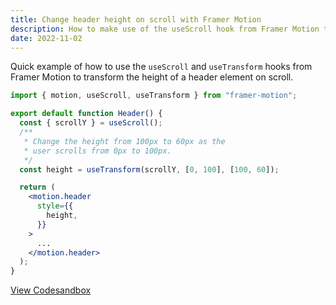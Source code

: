 ```yaml
---
title: Change header height on scroll with Framer Motion
description: How to make use of the useScroll hook from Framer Motion to change the height of a header element on scroll.
date: 2022-11-02
---
```


Quick example of how to use the `useScroll` and `useTransform` hooks from Framer Motion to transform the height of a header element on scroll.

```jsx
import { motion, useScroll, useTransform } from "framer-motion";

export default function Header() {
  const { scrollY } = useScroll();
  /**
   * Change the height from 100px to 60px as the
   * user scrolls from 0px to 100px.
   */
  const height = useTransform(scrollY, [0, 100], [100, 60]);

  return (
    <motion.header
      style={{
        height,
      }}
    >
      ...
    </motion.header>
  );
}
```

[View Codesandbox](https://codesandbox.io/s/change-header-height-on-scroll-with-framer-motion-bk4tx1)
